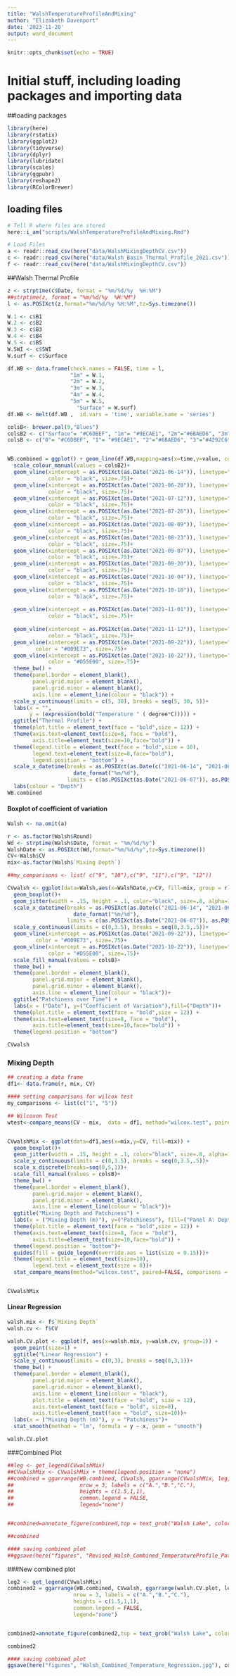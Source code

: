 ```yaml
---
title: "WalshTemperatureProfileAndMixing"
author: "Elizabeth Davenport"
date: '2023-11-20'
output: word_document
---
```


```r
knitr::opts_chunk$set(echo = TRUE)
```

# Initial stuff, including loading packages and importing data

##loading packages
```r
library(here)
library(rstatix)
library(ggplot2)
library(tidyverse)
library(dplyr)
library(lubridate)
library(scales)
library(ggpubr)
library(reshape2)
library(RColorBrewer)
```
## loading files

```r
# Tell R where files are stored
here::i_am("scripts/WalshTemperatureProfileAndMixing.Rmd")

# Load Files
a <- readr::read_csv(here("data/WalshMixingDepthCV.csv"))
c <- readr::read_csv(here("data/Walsh_Basin_Thermal_Profile_2021.csv"))
f <- readr::read_csv(here("data/WalshMixingDepthCV.csv"))
```

##Walsh Thermal Profile
```r
z <- strptime(c$Date, format = "%m/%d/%y  %H:%M")
##strptime(z, format = "%m/%d/%y  %H:%M")
l <- as.POSIXct(z,format="%m/%d/%y %H:%M",tz=Sys.timezone())

W.1 <- c$B1
W.2 <- c$B2
W.3 <- c$B3
W.4 <- c$B4
W.5 <- c$B5
W.SWI <- c$SWI
W.surf <- c$Surface

df.WB <- data.frame(check.names = FALSE, time = l,
                    "1m" = W.1,
                    "2m" = W.2,
                    "3m" = W.3,
                    "4m" = W.4,
                    "5m" = W.5,
                      "Surface" = W.surf)
df.WB <- melt(df.WB ,  id.vars = 'time', variable.name = 'series')

colsB<- brewer.pal(9,"Blues")
colsB2 <- c("Surface"= "#C6DBEF", "1m"= "#9ECAE1", "2m"="#6BAED6", "3m"="#4292C6","4m"= "#2171B5","5m"= "#08519C","6m"= "#08306B")
colsB <- c("0"= "#C6DBEF", "1"= "#9ECAE1", "2"="#6BAED6", "3"="#4292C6","4"= "#2171B5","5"= "#08519C","6"= "#08306B")


WB.combined = ggplot() + geom_line(df.WB,mapping=aes(x=time,y=value, colour = factor(series)), size=.75) +
  scale_colour_manual(values = colsB2)+
  geom_vline(xintercept = as.POSIXct(as.Date("2021-06-14")), linetype="dotted", 
             color = "black", size=.75)+
  geom_vline(xintercept = as.POSIXct(as.Date("2021-06-28")), linetype="dotted", 
             color = "black", size=.75)+
  geom_vline(xintercept = as.POSIXct(as.Date("2021-07-12")), linetype="dotted", 
             color = "black", size=.75)+
  geom_vline(xintercept = as.POSIXct(as.Date("2021-07-26")), linetype="dotted", 
             color = "black", size=.75)+
  geom_vline(xintercept = as.POSIXct(as.Date("2021-08-09")), linetype="dotted", 
             color = "black", size=.75)+
  geom_vline(xintercept = as.POSIXct(as.Date("2021-08-23")), linetype="dotted", 
             color = "black", size=.75)+
  geom_vline(xintercept = as.POSIXct(as.Date("2021-09-07")), linetype="dotted", 
             color = "black", size=.75)+
  geom_vline(xintercept = as.POSIXct(as.Date("2021-09-20")), linetype="dotted", 
             color = "black", size=.75)+
  geom_vline(xintercept = as.POSIXct(as.Date("2021-10-04")), linetype="dotted", 
             color = "black", size=.75)+
  geom_vline(xintercept = as.POSIXct(as.Date("2021-10-18")), linetype="dotted", 
             color = "black", size=.75)+
  
  geom_vline(xintercept = as.POSIXct(as.Date("2021-11-01")), linetype="dotted", 
             color = "black", size=.75)+
  
  geom_vline(xintercept = as.POSIXct(as.Date("2021-11-12")), linetype="dotted", 
             color = "black", size=.75)+
  geom_vline(xintercept = as.POSIXct(as.Date("2021-09-22")), linetype="dotted", 
         color = "#009E73", size=.75)+
  geom_vline(xintercept = as.POSIXct(as.Date("2021-10-22")), linetype="dotted", 
             color = "#D55E00", size=.75)+
  theme_bw() +
  theme(panel.border = element_blank(), 
        panel.grid.major = element_blank(),
        panel.grid.minor = element_blank(), 
        axis.line = element_line(colour = "black")) +
  scale_y_continuous(limits = c(5, 30), breaks = seq(5, 30, 5))+
  labs(x = "",
       y = (expression(bold("Temperature " ( degree*C))))) +
  ggtitle("Thermal Profile") +
  theme(plot.title = element_text(face = "bold",size = 12)) +
  theme(axis.text=element_text(size=8, face = "bold"), 
        axis.title=element_text(size=10,face="bold")) +
  theme(legend.title = element_text(face = "bold",size = 10),
        legend.text=element_text(size=8,face="bold"),
        legend.position = "bottom") + 
  scale_x_datetime(breaks = as.POSIXct(as.Date(c("2021-06-14", "2021-06-28","2021-07-12","2021-07-26","2021-08-09","2021-08-23","2021-09-07","2021-09-20","2021-10-04","2021-10-18","2021-11-01","2021-11-12"))), labels =
                     date_format("%m/%d"), 
                   limits = c(as.POSIXct(as.Date("2021-06-07")), as.POSIXct(as.Date("2021-11-20"))))+
  labs(colour = "Depth")
WB.combined
```

#### Boxplot of coefficient of variation
```r
Walsh <- na.omit(a)

r <- as.factor(Walsh$Round)
Wd <- strptime(Walsh$Date, format = "%m/%d/%y")
WalshDate <- as.POSIXct(Wd,format="%m/%d/%y",tz=Sys.timezone())
CV<-Walsh$CV
mix<-as.factor(Walsh$`Mixing Depth`)

##my_comparisons <- list( c("9", "10"),c("9", "11"),c("9", "12"))

CVwalsh <- ggplot(data=Walsh,aes(x=WalshDate,y=CV, fill=mix, group = r)) +
  geom_boxplot()+
  geom_jitter(width = .15, height = .1, color="black", size=.8, alpha=1) +
  scale_x_datetime(breaks = as.POSIXct(as.Date(c("2021-06-14", "2021-06-28","2021-07-12","2021-07-26","2021-08-09","2021-08-23","2021-09-07","2021-09-20","2021-10-04","2021-10-18","2021-11-01","2021-11-12"))), labels =
                     date_format("%m/%d"), 
                   limits = c(as.POSIXct(as.Date("2021-06-07")), as.POSIXct(as.Date("2021-11-20"))))+
  scale_y_continuous(limits = c(0,3.5), breaks = seq(0,3.5,.5))+
  geom_vline(xintercept = as.POSIXct(as.Date("2021-09-22")), linetype="dotted", 
         color = "#009E73", size=.75)+
  geom_vline(xintercept = as.POSIXct(as.Date("2021-10-22")), linetype="dotted", 
             color = "#D55E00", size=.75)+
  scale_fill_manual(values = colsB)+
  theme_bw() +
  theme(panel.border = element_blank(), 
        panel.grid.major = element_blank(),
        panel.grid.minor = element_blank(), 
        axis.line = element_line(colour = "black"))+
  ggtitle("Patchiness over Time") +
  labs(x = ("Date"), y=("Coefficient of Variation"),fill=("Depth"))+
  theme(plot.title = element_text(face = "bold",size = 12)) +
  theme(axis.text=element_text(size=8, face = "bold"), 
        axis.title=element_text(size=10,face="bold")) +
  theme(legend.position = "bottom")

CVwalsh
```

### Mixing Depth
```r
## creating a data frame
df1<- data.frame(r, mix, CV)

#### setting comparisons for wilcox test
my_comparisons <- list(c("1", "5"))

## Wilcoxon Test
wtest<-compare_means(CV ~ mix,  data = df1, method="wilcox.test", paired = FALSE)


CVwalshMix <- ggplot(data=df1,aes(x=mix,y=CV, fill=mix)) +
  geom_boxplot()+
  geom_jitter(width = .15, height = .1, color="black", size=.8, alpha=1) +
  scale_y_continuous(limits = c(0,3.5), breaks = seq(0,3.5,.5))+
  scale_x_discrete(breaks=seq(0,5,1))+
  scale_fill_manual(values = colsB)+
  theme_bw() +
  theme(panel.border = element_blank(), 
        panel.grid.major = element_blank(),
        panel.grid.minor = element_blank(), 
        axis.line = element_line(colour = "black"))+
  ggtitle("Mixing Depth and Patchiness") +
  labs(x = ("Mixing Depth (m)"), y=("Patchiness"), fill=("Panel A: Depth \nPanel B: Mixing Depth"))+
  theme(plot.title = element_text(face = "bold",size = 12)) +
  theme(axis.text=element_text(size=8, face = "bold"), 
        axis.title=element_text(size=10,face="bold")) +
  theme(legend.position = "bottom")+
  guides(fill = guide_legend(override.aes = list(size = 0.15)))+
  theme(legend.title = element_text(size=10),
        legend.text = element_text(size = 8))+
  stat_compare_means(method="wilcox.test", paired=FALSE, comparisons = my_comparisons, hide.ns=FALSE) # Add pairwise comparisons p-value


CVwalshMix
```
#### Linear Regression
```r
walsh.mix <- f$`Mixing Depth`
walsh.cv <- f$CV

walsh.CV.plot <- ggplot(f, aes(x=walsh.mix, y=walsh.cv, group=1)) +
  geom_point(size=1) +
  ggtitle("Linear Regression") +
  scale_y_continuous(limits = c(0,3), breaks = seq(0,3,1))+
  theme_bw() +
  theme(panel.border = element_blank(), 
        panel.grid.major = element_blank(),
        panel.grid.minor = element_blank(), 
        axis.line = element_line(colour = "black"),
        plot.title = element_text(face = "bold", size = 12),
        axis.text=element_text(face = "bold", size=8), 
        axis.title=element_text(face = "bold", size=10))+
  labs(x = ("Mixing Depth (m)"), y = "Patchiness")+
  stat_smooth(method = "lm", formula = y ~ x, geom = "smooth")

walsh.CV.plot
```


###Combined Plot
```r

##leg <- get_legend(CVwalshMix)
##CVwalshMix <- CVwalshMix + theme(legend.position = "none")
##combined = ggarrange(WB.combined, CVwalsh, ggarrange(CVwalshMix, leg, ncol=2),
##                     nrow = 3, labels = c("A.","B.","C."),
##                     heights = c(1.5,1,1),
##                     common.legend = FALSE,
##                     legend="none")


##combined=annotate_figure(combined,top = text_grob("Walsh Lake", color = "black", face = "bold", size = 12))

##combined

#### saving combined plot
##ggsave(here("figures", "Revised_Walsh_Combined_TemperatureProfile_Patchiness_Mixing.jpg"), combined, width = 8, ##height = 10, dpi = 600)
```

###New combined plot
```r

leg2 <- get_legend(CVwalshMix)
combined2 = ggarrange(WB.combined, CVwalsh, ggarrange(walsh.CV.plot, leg2, ncol=2),
                     nrow = 3, labels = c("A.","B.","C."),
                     heights = c(1.5,1,1),
                     common.legend = FALSE,
                     legend="none")


combined2=annotate_figure(combined2,top = text_grob("Walsh Lake", color = "black", face = "bold", size = 12))

combined2

#### saving combined plot
ggsave(here("figures", "Walsh_Combined_Temperature_Regression.jpg"), combined2, width = 8, height = 10, dpi = 600)
```

